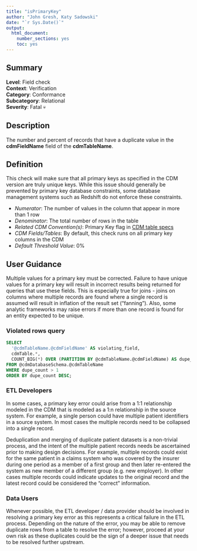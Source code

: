 ```yaml
---
title: "isPrimaryKey"
author: "John Gresh, Katy Sadowski"
date: "`r Sys.Date()`"
output:
  html_document:
    number_sections: yes
    toc: yes
---
```


## Summary

**Level**: Field check\
**Context**: Verification\
**Category**: Conformance\
**Subcategory**: Relational\
**Severity**: Fatal &#x1F480;\

## Description
The number and percent of records that have a duplicate value in the **cdmFieldName** field of the **cdmTableName**. 

## Definition
This check will make sure that all primary keys as specified in the CDM version are truly unique keys. While this issue should generally be prevented by primary key database constraints, some database management systems such as Redshift do not enforce these constraints.

- *Numerator*: The number of values in the column that appear in more than 1 row
- *Denominator*: The total number of rows in the table
- *Related CDM Convention(s)*: Primary Key flag in [CDM table specs](https://ohdsi.github.io/CommonDataModel/index.html)
- *CDM Fields/Tables*: By default, this check runs on all primary key columns in the CDM
- *Default Threshold Value*: 0%

## User Guidance
 Multiple values for a primary key must be corrected. Failure to have unique values for a primary key will result in incorrect results being returned for queries that use these fields. This is especially true for joins - joins on columns where multiple records are found where a single record is assumed will result in inflation of the result set ("fanning"). Also, some analytic frameworks may raise errors if more than one record is found for an entity expected to be unique.

### Violated rows query

```sql
SELECT 
  '@cdmTableName.@cdmFieldName' AS violating_field,  
  cdmTable.*,
  COUNT_BIG(*) OVER (PARTITION BY @cdmTableName.@cdmFieldName) AS dupe_count
FROM @cdmDatabaseSchema.@cdmTableName
WHERE dupe_count > 1
ORDER BY dupe_count DESC;
```

### ETL Developers
In some cases, a primary key error could arise from a 1:1 relationship modeled in the CDM that is modeled as a 1:n relationship in the source system. For example, a single person could have multiple patient identifiers in a source system. In most cases the multiple records need to be collapsed into a single record.

Deduplication and merging of duplicate patient datasets is a non-trivial process, and the intent of the multiple patient records needs be ascertained prior to making design decisions. For example, multiple records could exist for the same patient in a claims system who was covered by the insurer during one period as a member of a first group and then later re-entered the system as new member of a different group (e.g. new employer). In other cases multiple records could indicate updates to the original record and the latest record could be considered the “correct” information.

### Data Users
Whenever possible, the ETL developer / data provider should be involved in resolving a primary key error as this represents a critical failure in the ETL process.  Depending on the nature of the error, you may be able to remove duplicate rows from a table to resolve the error; however, proceed at your own risk as these duplicates could be the sign of a deeper issue that needs to be resolved further upstream.
